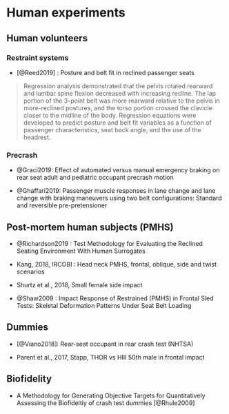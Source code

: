 
# Human experiments

## Human volunteers

### Restraint systems

- [@Reed2019] : Posture and belt fit in reclined passenger seats

> Regression analysis demonstrated that the pelvis rotated rearward and lumbar spine flexion decreased with increasing recline. The lap portion of the 3-point belt was more rearward relative to the pelvis in more-reclined postures, and the torso portion crossed the clavicle closer to the midline of the body. Regression equations were developed to predict posture and belt fit variables as a function of passenger characteristics, seat back angle, and the use of the headrest.

### Precrash

- @Graci2019: Effect of automated versus manual emergency braking on rear seat adult and pediatric occupant precrash motion

- @Ghaffari2019: Passenger muscle responses in lane change and lane change with braking maneuvers using two belt configurations: Standard and reversible pre-pretensioner


## Post-mortem human subjects (PMHS)

- @Richardson2019 : Test Methodology for Evaluating the Reclined Seating Environment With Human Surrogates

- Kang, 2018, IRCOBI : Head neck PMHS, frontal, oblique, side and twist scenarios

- Shurtz et al., 2018, Small female side impact

- @Shaw2009 :  Impact Response of Restrained (PMHS) in Frontal Sled Tests: Skeletal Deformation Patterns Under Seat Belt Loading




## Dummies

- [@Viano2018]: Rear-seat occupant in rear crash test (NHTSA)

- Parent et al., 2017, Stapp, THOR vs HIII 50th male in frontal impact

## Biofidelity

- A Methodology for Generating Objective Targets for Quantitatively Assessing the Biofideltiy of crash test dummies [@Rhule2009]
